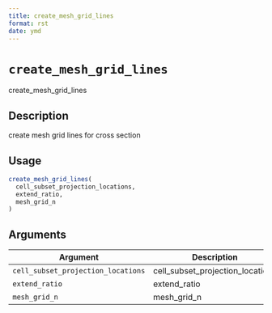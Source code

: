 ```yaml
--- 
title: create_mesh_grid_lines 
format: rst 
date: ymd 
--- 
```

# `create_mesh_grid_lines`

create_mesh_grid_lines


## Description

create mesh grid lines for cross section


## Usage

```r
create_mesh_grid_lines(
  cell_subset_projection_locations,
  extend_ratio,
  mesh_grid_n
)
```


## Arguments

Argument      |Description
------------- |----------------
`cell_subset_projection_locations`     |     cell_subset_projection_locations
`extend_ratio`     |     extend_ratio
`mesh_grid_n`     |     mesh_grid_n


